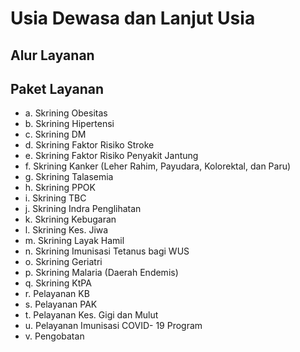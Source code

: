 
# Usia Dewasa dan Lanjut Usia

## Alur Layanan
<LokasiUnitLayanan/>

## Paket Layanan
* a. Skrining Obesitas
* b. Skrining Hipertensi
* c. Skrining DM
* d. Skrining Faktor Risiko Stroke
* e. Skrining Faktor Risiko Penyakit Jantung
* f. Skrining Kanker (Leher Rahim, Payudara, Kolorektal, dan Paru)
* g. Skrining Talasemia
* h. Skrining PPOK
* i. Skrining TBC
* j. Skrining Indra Penglihatan
* k. Skrining Kebugaran
* l. Skrining Kes. Jiwa
* m. Skrining Layak Hamil
* n. Skrining Imunisasi Tetanus bagi WUS
* o. Skrining Geriatri
* p. Skrining Malaria (Daerah Endemis)
* q. Skrining KtPA
* r. Pelayanan KB
* s. Pelayanan PAK
* t. Pelayanan Kes. Gigi dan Mulut
* u. Pelayanan Imunisasi COVID- 19 Program
* v. Pengobatan
